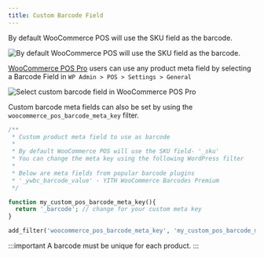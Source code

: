 ```yaml
---
title: Custom Barcode Field
---
```


By default WooCommerce POS will use the SKU field as the barcode.

![By default WooCommerce POS will use the SKU field as the barcode. ](https://wcpos.com/wp-content/uploads/2016/06/product-sku.png "By default WooCommerce POS will use the SKU field as the barcode")

[WooCommerce POS Pro](http://wcpos.com/pro) users can use any product meta field by selecting a Barcode Field in `WP Admin > POS > Settings > General`

![Select custom barcode field in WooCommerce POS Pro](https://wcpos.com/wp-content/uploads/2016/06/select-custom-barcode-field.png "Select custom barcode field in WooCommerce POS Pro")

Custom barcode meta fields can also be set by using the `woocommerce_pos_barcode_meta_key` filter.

```php
/**
 * Custom product meta field to use as barcode
 *
 * By default WooCommerce POS will use the SKU field- '_sku'
 * You can change the meta key using the following WordPress filter
 *
 * Below are meta fields from popular barcode plugins
 * '_ywbc_barcode_value' - YITH WooCommerce Barcodes Premium
 */

function my_custom_pos_barcode_meta_key(){
  return '_barcode'; // change for your custom meta key
}

add_filter('woocommerce_pos_barcode_meta_key', 'my_custom_pos_barcode_meta_key' );
```

:::important
A barcode must be unique for each product.
:::
